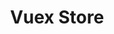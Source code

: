 ---
id: "q_vue_med_009"
questionType: "MULTIPLE_CHOICE"
title: "Vuex Store"
description: "Which option defines the initial state in a Vuex store?"
difficulty: "MEDIUM"
category: "Vue"
options:
  - "state: {}"
  - "data: {}"
  - "store: {}"
  - "init: {}"
correctAnswer: 0
---